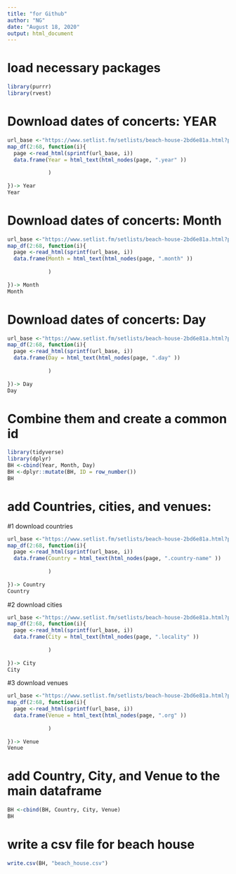 ```yaml
---
title: "for Github"
author: "NG"
date: "August 18, 2020"
output: html_document
---
```




# load necessary packages 


```r
library(purrr)
library(rvest)
```


# Download dates of concerts: YEAR

```r
url_base <-"https://www.setlist.fm/setlists/beach-house-2bd6e81a.html?page=%d"
map_df(2:68, function(i){
  page <-read_html(sprintf(url_base, i))
  data.frame(Year = html_text(html_nodes(page, ".year" ))
             
             )
          
})-> Year
Year
```


# Download dates of concerts: Month
```r
url_base <-"https://www.setlist.fm/setlists/beach-house-2bd6e81a.html?page=%d"
map_df(2:68, function(i){
  page <-read_html(sprintf(url_base, i))
  data.frame(Month = html_text(html_nodes(page, ".month" ))
             
             )
          
})-> Month
Month
```


# Download dates of concerts: Day
```r
url_base <-"https://www.setlist.fm/setlists/beach-house-2bd6e81a.html?page=%d"
map_df(2:68, function(i){
  page <-read_html(sprintf(url_base, i))
  data.frame(Day = html_text(html_nodes(page, ".day" ))
             
             )
          
})-> Day
Day
```


# Combine them and create a common id

```r
library(tidyverse)
library(dplyr)
BH <-cbind(Year, Month, Day)
BH <-dplyr::mutate(BH, ID = row_number())
BH
```


# add Countries, cities, and venues:

#1 download countries 

```r
url_base <-"https://www.setlist.fm/setlists/beach-house-2bd6e81a.html?page=%d"
map_df(2:68, function(i){
  page <-read_html(sprintf(url_base, i))
  data.frame(Country = html_text(html_nodes(page, ".country-name" ))
             
             )
          
})-> Country
Country
```




#2 download cities
```r
url_base <-"https://www.setlist.fm/setlists/beach-house-2bd6e81a.html?page=%d"
map_df(2:68, function(i){
  page <-read_html(sprintf(url_base, i))
  data.frame(City = html_text(html_nodes(page, ".locality" ))
             
             )
          
})-> City
City
```



#3 download venues

```r
url_base <-"https://www.setlist.fm/setlists/beach-house-2bd6e81a.html?page=%d"
map_df(2:68, function(i){
  page <-read_html(sprintf(url_base, i))
  data.frame(Venue = html_text(html_nodes(page, ".org" ))
             
             )
          
})-> Venue
Venue
```


# add Country, City, and Venue to the main dataframe 

```r
BH <-cbind(BH, Country, City, Venue)
BH
```

# write a csv file for beach house

```r
write.csv(BH, "beach_house.csv")
```



























